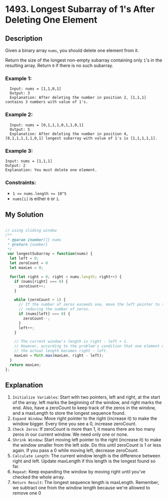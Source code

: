 # 1493. Longest Subarray of 1's After Deleting One Element

## Description
Given a binary array `nums`, you should delete one element from it.

Return the size of the longest non-empty subarray containing only `1`'s in the resulting array. Return `0` if there is no such subarray.

### Example 1:
```
  Input: nums = [1,1,0,1]
  Output: 3
  Explanation: After deleting the number in position 2, [1,1,1] contains 3 numbers with value of 1's.
```

### Example 2:
```
  Input: nums = [0,1,1,1,0,1,1,0,1]
  Output: 5
  Explanation: After deleting the number in position 4, [0,1,1,1,1,1,0,1] longest subarray with value of 1's is [1,1,1,1,1].
```

### Example 3:
```
Input: nums = [1,1,1]
Output: 2
Explanation: You must delete one element.
``` 

### Constraints:
- `1 <= nums.length <= 10^5`
- `nums[i]` is either `0` or `1`.

## My Solution
```js

// using sliding window
/**
 * @param {number[]} nums
 * @return {number}
 */
 var longestSubarray = function(nums) {
  let left = 0;
  let zeroCount = 0
  let maxLen = 0;

  for(let right = 0; right < nums.length; right++) {
    if (nums[right] === 0) {
      zeroCount++;
    } 

    while (zeroCount > 1) {
      // If the number of zeros exceeds one, move the left pointer to the right,
      // reducing the number of zeros.
      if (nums[left] === 0) {
        zeroCount--;
      }
      left++;
    }

    // The current window's length is right - left + 1.
    // However, according to the problem's condition that one element must be deleted,
    // the actual length becomes right - left.
    maxLen = Math.max(maxLen, right - left);
  }
  return maxLen;
};

```

## Explanation
1. `Initialize Variables`: Start with two pointers, left and right, at the start of the array. left marks the beginning of the window, and right marks the end. Also, have a zeroCount to keep track of the zeros in the window, and a maxLength to store the longest sequence found.
2. `Expand Window`: Move right pointer to the right (increase it) to make the window bigger. Every time you see a 0, increase zeroCount.
3. `Check Zeros`: If zeroCount is more than 1, it means there are too many zeros in our current window. We need only one or none.
4. `Shrink Window`: Start moving left pointer to the right (increase it) to make the window smaller from the left side. Do this until zeroCount is 1 or less again. If you pass a 0 while moving left, decrease zeroCount.
5. `Calculate Length`: The current window length is the difference between right and left. Update maxLength if this length is the longest found so far.
6. `Repeat`: Keep expanding the window by moving right until you've checked the whole array.
7. `Return Result`: The longest sequence length is maxLength. Remember, we subtract one from the window length because we're allowed to remove one 0